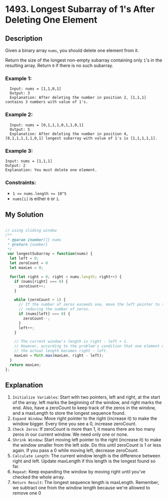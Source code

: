 # 1493. Longest Subarray of 1's After Deleting One Element

## Description
Given a binary array `nums`, you should delete one element from it.

Return the size of the longest non-empty subarray containing only `1`'s in the resulting array. Return `0` if there is no such subarray.

### Example 1:
```
  Input: nums = [1,1,0,1]
  Output: 3
  Explanation: After deleting the number in position 2, [1,1,1] contains 3 numbers with value of 1's.
```

### Example 2:
```
  Input: nums = [0,1,1,1,0,1,1,0,1]
  Output: 5
  Explanation: After deleting the number in position 4, [0,1,1,1,1,1,0,1] longest subarray with value of 1's is [1,1,1,1,1].
```

### Example 3:
```
Input: nums = [1,1,1]
Output: 2
Explanation: You must delete one element.
``` 

### Constraints:
- `1 <= nums.length <= 10^5`
- `nums[i]` is either `0` or `1`.

## My Solution
```js

// using sliding window
/**
 * @param {number[]} nums
 * @return {number}
 */
 var longestSubarray = function(nums) {
  let left = 0;
  let zeroCount = 0
  let maxLen = 0;

  for(let right = 0; right < nums.length; right++) {
    if (nums[right] === 0) {
      zeroCount++;
    } 

    while (zeroCount > 1) {
      // If the number of zeros exceeds one, move the left pointer to the right,
      // reducing the number of zeros.
      if (nums[left] === 0) {
        zeroCount--;
      }
      left++;
    }

    // The current window's length is right - left + 1.
    // However, according to the problem's condition that one element must be deleted,
    // the actual length becomes right - left.
    maxLen = Math.max(maxLen, right - left);
  }
  return maxLen;
};

```

## Explanation
1. `Initialize Variables`: Start with two pointers, left and right, at the start of the array. left marks the beginning of the window, and right marks the end. Also, have a zeroCount to keep track of the zeros in the window, and a maxLength to store the longest sequence found.
2. `Expand Window`: Move right pointer to the right (increase it) to make the window bigger. Every time you see a 0, increase zeroCount.
3. `Check Zeros`: If zeroCount is more than 1, it means there are too many zeros in our current window. We need only one or none.
4. `Shrink Window`: Start moving left pointer to the right (increase it) to make the window smaller from the left side. Do this until zeroCount is 1 or less again. If you pass a 0 while moving left, decrease zeroCount.
5. `Calculate Length`: The current window length is the difference between right and left. Update maxLength if this length is the longest found so far.
6. `Repeat`: Keep expanding the window by moving right until you've checked the whole array.
7. `Return Result`: The longest sequence length is maxLength. Remember, we subtract one from the window length because we're allowed to remove one 0